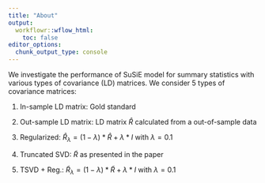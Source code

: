 ```yaml
---
title: "About"
output:
  workflowr::wflow_html:
    toc: false
editor_options:
  chunk_output_type: console
---
```


We investigate the performance of SuSiE model for summary statistics with various types of covariance (LD) matrices. We consider 5 types of covariance matrices:

1. In-sample LD matrix: Gold standard

2. Out-sample LD matrix: LD matrix $\widehat{R}$ calculated from a out-of-sample data

3. Regularized: $\widehat{R}_{\lambda} = (1-\lambda) * \widehat{R} + \lambda * I$ with $\lambda = 0.1$

4. Truncated SVD: $\tilde{R}$ as presented in the paper
5. TSVD + Reg.: $\tilde{R}_{\lambda} = (1-\lambda) * \tilde{R} + \lambda * I$ with $\lambda = 0.1$

